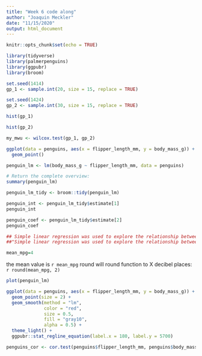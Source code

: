 ```yaml
---
title: "Week 6 code along"
author: "Joaquin Meckler"
date: "11/15/2020"
output: html_document
---
```


```r
knitr::opts_chunk$set(echo = TRUE)
```

```r
library(tidyverse)
library(palmerpenguins)
library(ggpubr)
library(broom)
```

```r
set.seed(1414)
gp_1 <- sample.int(20, size = 15, replace = TRUE)

set.seed(1424)
gp_2 <- sample.int(30, size = 15, replace = TRUE)
```

```r
hist(gp_1)
```
```r
hist(gp_2)
```
```r
my_mwu <- wilcox.test(gp_1, gp_2)

```



```r
ggplot(data = penguins, aes(x = flipper_length_mm, y = body_mass_g)) +
  geom_point()
```



```r
penguin_lm <- lm(body_mass_g ~ flipper_length_mm, data = penguins)

# Return the complete overview:
summary(penguin_lm)
```
```r
penguin_lm_tidy <- broom::tidy(penguin_lm)

```


```r
penguin_int <- penguin_lm_tidy$estimate[1]
penguin_int
```

```r
penguin_coef <- penguin_lm_tidy$estimate[2]
penguin_coef
```


```r
## Simple linear regression was used to explore the relationship between penguin flipper length (mm) and body mass (g) across all three penguin species, and including both male and female penguins. A significant regression model was found (β = 49.686, F(1,340) = 1070.7, p < 0.001) with an R2 of 0.759.”
##"Simple linear regression was used to explore the relationship between penguin flipper length (mm) and body mass (g) across all three penguin species, and including both male and female penguins. A significant regression model was found ($\beta$ = `r round(penguin_coef,3)`, F(`r penguin_lm_out$df`,`r penguin_lm_out$df.residual`) = `r round(penguin_lm_out$statistic,1)`, p < 0.001) with an R^2^ of `r round(penguin_lm_out$r.squared,3)`."

mean_mpg=4
```
the mean value is `r mean_mpg`
round will round function to X decibel places: `r round(mean_mpg, 2)`

```r
plot(penguin_lm)

```

```r
ggplot(data = penguins, aes(x = flipper_length_mm, y = body_mass_g)) +
  geom_point(size = 2) +
  geom_smooth(method = "lm",
              color = "red",
              size = 0.5,
              fill = "gray10",
              alpha = 0.5) +
  theme_light() +
  ggpubr::stat_regline_equation(label.x = 180, label.y = 5700)
```


```r
penguins_cor <- cor.test(penguins$flipper_length_mm, penguins$body_mass_g)

```

